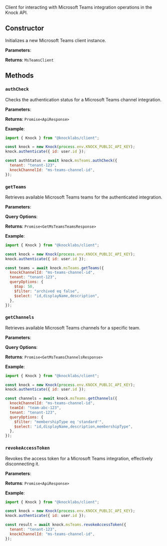 Client for interacting with Microsoft Teams integration operations in the Knock API.

## Constructor

Initializes a new Microsoft Teams client instance.

**Parameters**:

<Attributes>
  <Attribute
    name="instance"
    type="Knock"
    description="The Knock client instance to use for API requests."
  />
</Attributes>

**Returns**: `MsTeamsClient`

## Methods

### `authCheck`

Checks the authentication status for a Microsoft Teams channel integration.

**Parameters**:

<Attributes>
  <Attribute
    name="tenant"
    type="string"
    description="The tenant identifier to check authentication for."
  />
  <Attribute
    name="knockChannelId"
    type="string"
    description="The Knock channel ID for the Microsoft Teams integration."
  />
</Attributes>

**Returns**: `Promise<ApiResponse>`

**Example**:

```javascript title="Checking Microsoft Teams authentication"
import { Knock } from "@knocklabs/client";

const knock = new Knock(process.env.KNOCK_PUBLIC_API_KEY);
knock.authenticate({ id: user.id });

const authStatus = await knock.msTeams.authCheck({
  tenant: "tenant-123",
  knockChannelId: "ms-teams-channel-id",
});
```

### `getTeams`

Retrieves available Microsoft Teams teams for the authenticated integration.

**Parameters**:

<Attributes>
  <Attribute
    name="knockChannelId"
    type="string"
    description="The Knock channel ID for the Microsoft Teams integration."
  />
  <Attribute name="tenant" type="string" description="The tenant identifier." />
  <Attribute
    name="queryOptions"
    type="MsTeamsTeamQueryOptions"
    description="Optional Microsoft Graph API query parameters for filtering and pagination."
  />
</Attributes>

**Query Options**:

<Attributes>
  <Attribute
    name="$filter"
    type="string"
    description="OData filter expression to filter teams (e.g., 'displayName eq 'Marketing Team')."
  />
  <Attribute
    name="$select"
    type="string"
    description="Comma-separated list of properties to include in the response."
  />
  <Attribute
    name="$top"
    type="number"
    description="Maximum number of teams to return."
  />
  <Attribute
    name="$skiptoken"
    type="string"
    description="Pagination token for retrieving the next set of results."
  />
</Attributes>

**Returns**: `Promise<GetMsTeamsTeamsResponse>`

**Example**:

```javascript title="Getting Microsoft Teams teams"
import { Knock } from "@knocklabs/client";

const knock = new Knock(process.env.KNOCK_PUBLIC_API_KEY);
knock.authenticate({ id: user.id });

const teams = await knock.msTeams.getTeams({
  knockChannelId: "ms-teams-channel-id",
  tenant: "tenant-123",
  queryOptions: {
    $top: 50,
    $filter: "archived eq false",
    $select: "id,displayName,description",
  },
});
```

### `getChannels`

Retrieves available Microsoft Teams channels for a specific team.

**Parameters**:

<Attributes>
  <Attribute
    name="knockChannelId"
    type="string"
    description="The Knock channel ID for the Microsoft Teams integration."
  />
  <Attribute
    name="teamId"
    type="string"
    description="The Microsoft Teams team ID to get channels for."
  />
  <Attribute name="tenant" type="string" description="The tenant identifier." />
  <Attribute
    name="queryOptions"
    type="MsTeamsChannelQueryOptions"
    description="Optional Microsoft Graph API query parameters for filtering."
  />
</Attributes>

**Query Options**:

<Attributes>
  <Attribute
    name="$filter"
    type="string"
    description="OData filter expression to filter channels (e.g., 'membershipType eq 'standard')."
  />
  <Attribute
    name="$select"
    type="string"
    description="Comma-separated list of properties to include in the response."
  />
</Attributes>

**Returns**: `Promise<GetMsTeamsChannelsResponse>`

**Example**:

```javascript title="Getting Microsoft Teams channels"
import { Knock } from "@knocklabs/client";

const knock = new Knock(process.env.KNOCK_PUBLIC_API_KEY);
knock.authenticate({ id: user.id });

const channels = await knock.msTeams.getChannels({
  knockChannelId: "ms-teams-channel-id",
  teamId: "team-abc-123",
  tenant: "tenant-123",
  queryOptions: {
    $filter: "membershipType eq 'standard'",
    $select: "id,displayName,description,membershipType",
  },
});
```

### `revokeAccessToken`

Revokes the access token for a Microsoft Teams integration, effectively disconnecting it.

**Parameters**:

<Attributes>
  <Attribute name="tenant" type="string" description="The tenant identifier." />
  <Attribute
    name="knockChannelId"
    type="string"
    description="The Knock channel ID for the Microsoft Teams integration to revoke access for."
  />
</Attributes>

**Returns**: `Promise<ApiResponse>`

**Example**:

```javascript title="Revoking Microsoft Teams access token"
import { Knock } from "@knocklabs/client";

const knock = new Knock(process.env.KNOCK_PUBLIC_API_KEY);
knock.authenticate({ id: user.id });

const result = await knock.msTeams.revokeAccessToken({
  tenant: "tenant-123",
  knockChannelId: "ms-teams-channel-id",
});
```
